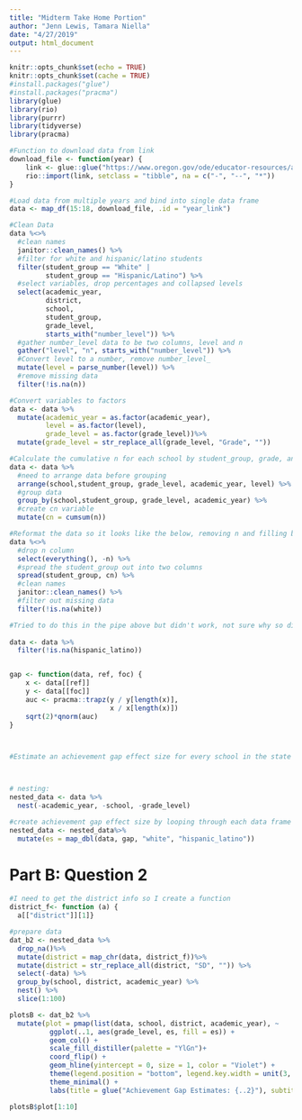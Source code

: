 ```yaml
---
title: "Midterm Take Home Portion"
author: "Jenn Lewis, Tamara Niella"
date: "4/27/2019"
output: html_document
---
```


```r
knitr::opts_chunk$set(echo = TRUE)
knitr::opts_chunk$set(cache = TRUE)
#install.packages("glue")
#install.packages("pracma")
library(glue)
library(rio)
library(purrr)
library(tidyverse)
library(pracma)

```

```r
#Function to download data from link
download_file <- function(year) {
    link <- glue::glue("https://www.oregon.gov/ode/educator-resources/assessment/TestResults20{year}/pagr_schools_ela_raceethnicity_{year-1}{year}.xlsx")
    rio::import(link, setclass = "tibble", na = c("-", "--", "*"))
}

#Load data from multiple years and bind into single data frame
data <- map_df(15:18, download_file, .id = "year_link")

#Clean Data
data %<>%
  #clean names
  janitor::clean_names() %>%
  #filter for white and hispanic/latino students
  filter(student_group == "White" | 
         student_group == "Hispanic/Latino") %>%
  #select variables, drop percentages and collapsed levels
  select(academic_year,
         district,
         school,
         student_group,
         grade_level,
         starts_with("number_level")) %>%
  #gather number_level data to be two columns, level and n
  gather("level", "n", starts_with("number_level")) %>%
  #Convert level to a number, remove number_level_
  mutate(level = parse_number(level)) %>%
  #remove missing data
  filter(!is.na(n))

#Convert variables to factors
data <- data %>%
  mutate(academic_year = as.factor(academic_year),
         level = as.factor(level), 
         grade_level = as.factor(grade_level))%>%
  mutate(grade_level = str_replace_all(grade_level, "Grade", ""))

```


```r
#Calculate the cumulative n for each school by student_group, grade, and academic_year.
data <- data %>%
  #need to arrange data before grouping 
  arrange(school,student_group, grade_level, academic_year, level) %>% 
  #group data
  group_by(school,student_group, grade_level, academic_year) %>%
  #create cn variable
  mutate(cn = cumsum(n))

```



```r
#Reformat the data so it looks like the below, removing n and filling by cn. Remove rows that have missing data for either student group.
data %<>%
  #drop n column
  select(everything(), -n) %>%
  #spread the student_group out into two columns
  spread(student_group, cn) %>%
  #clean names
  janitor::clean_names() %>%
  #filter out missing data
  filter(!is.na(white))

#Tried to do this in the pipe above but didn't work, not sure why so did it as a seperate step
        
data <- data %>%
  filter(!is.na(hispanic_latino))



```

```r
gap <- function(data, ref, foc) {
    x <- data[[ref]]
    y <- data[[foc]]
    auc <- pracma::trapz(y / y[length(x)],
                         x / x[length(x)])
    sqrt(2)*qnorm(auc)
}



#Estimate an achievement gap effect size for every school in the state that reported data on both student groups (i.e., using the data we created above), for each grade level in each academic year.



# nesting: 
nested_data <- data %>%
  nest(-academic_year, -school, -grade_level)

#create achievement gap effect size by looping through each data frame
nested_data <- nested_data%>% 
  mutate(es = map_dbl(data, gap, "white", "hispanic_latino"))


```

# Part B: Question 2 

```r

#I need to get the district info so I create a function 
district_f<- function (a) { 
  a[["district"]][1]}

#prepare data
dat_b2 <- nested_data %>%
  drop_na()%>%
  mutate(district = map_chr(data, district_f))%>%
  mutate(district = str_replace_all(district, "SD", "")) %>%
  select(-data) %>% 
  group_by(school, district, academic_year) %>% 
  nest() %>% 
  slice(1:100)

plotsB <- dat_b2 %>% 
  mutate(plot = pmap(list(data, school, district, academic_year), ~
          ggplot(..1, aes(grade_level, es, fill = es)) +
          geom_col() + 
          scale_fill_distiller(palette = "YlGn")+
          coord_flip() + 
          geom_hline(yintercept = 0, size = 1, color = "Violet") +
          theme(legend.position = "bottom", legend.key.width = unit(3, "cm"), legend.title = element_blank()) +
          theme_minimal() +
          labs(title = glue("Achievement Gap Estimates: {..2}"), subtitle = "Students coded as White as compared to those coded as Hispanic/Latino\n", caption = glue("{..4} School year, {..3} School District, Oregon"), y = "\nEffect Size", x = "Grade\n")))

plotsB$plot[1:10]
```

